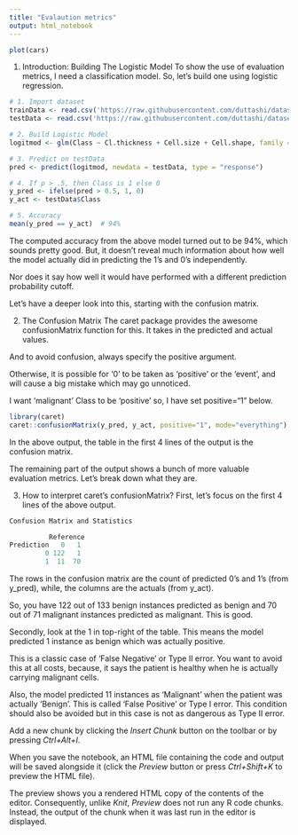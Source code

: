 ```yaml
---
title: "Evalaution metrics"
output: html_notebook
---
```


```r
plot(cars)
```

1. Introduction: Building The Logistic Model
To show the use of evaluation metrics, I need a classification model. So, let’s build one using logistic regression.

```r
# 1. Import dataset
trainData <- read.csv('https://raw.githubusercontent.com/duttashi/datasets/master/breastcancer_training.csv')
testData <- read.csv('https://raw.githubusercontent.com/duttashi/datasets/master/breastcancer_test.csv')

# 2. Build Logistic Model
logitmod <- glm(Class ~ Cl.thickness + Cell.size + Cell.shape, family = "binomial", data=trainData)

# 3. Predict on testData
pred <- predict(logitmod, newdata = testData, type = "response")

# 4. If p > .5, then Class is 1 else 0
y_pred <- ifelse(pred > 0.5, 1, 0)
y_act <- testData$Class

# 5. Accuracy
mean(y_pred == y_act)  # 94%

```

The computed accuracy from the above model turned out to be 94%, which sounds pretty good. But, it doesn’t reveal much information about how well the model actually did in predicting the 1’s and 0’s independently.

Nor does it say how well it would have performed with a different prediction probability cutoff.

Let’s have a deeper look into this, starting with the confusion matrix.

2. The Confusion Matrix
The caret package provides the awesome confusionMatrix function for this. It takes in the predicted and actual values.

And to avoid confusion, always specify the positive argument.

Otherwise, it is possible for ‘0’ to be taken as ‘positive’ or the ‘event’, and will cause a big mistake which may go unnoticed.

I want ‘malignant’ Class to be ‘positive’ so, I have set positive="1" below.

```r
library(caret)
caret::confusionMatrix(y_pred, y_act, positive="1", mode="everything")
```

In the above output, the table in the first 4 lines of the output is the confusion matrix.

The remaining part of the output shows a bunch of more valuable evaluation metrics. Let’s break down what they are.

3. How to interpret caret’s confusionMatrix?
First, let’s focus on the first 4 lines of the above output.

```r
Confusion Matrix and Statistics

          Reference
Prediction   0   1
         0 122   1
         1  11  70
```
The rows in the confusion matrix are the count of predicted 0’s and 1’s (from y_pred), while, the columns are the actuals (from y_act).

So, you have 122 out of 133 benign instances predicted as benign and 70 out of 71 malignant instances predicted as malignant. This is good.

Secondly, look at the 1 in top-right of the table. This means the model predicted 1 instance as benign which was actually positive.

This is a classic case of ‘False Negative’ or Type II error. You want to avoid this at all costs, because, it says the patient is healthy when he is actually carrying malignant cells.

Also, the model predicted 11 instances as ‘Malignant’ when the patient was actually ‘Benign’. This is called ‘False Positive’ or Type I error. This condition should also be avoided but in this case is not as dangerous as Type II error.











Add a new chunk by clicking the *Insert Chunk* button on the toolbar or by pressing *Ctrl+Alt+I*.

When you save the notebook, an HTML file containing the code and output will be saved alongside it (click the *Preview* button or press *Ctrl+Shift+K* to preview the HTML file).

The preview shows you a rendered HTML copy of the contents of the editor. Consequently, unlike *Knit*, *Preview* does not run any R code chunks. Instead, the output of the chunk when it was last run in the editor is displayed.
